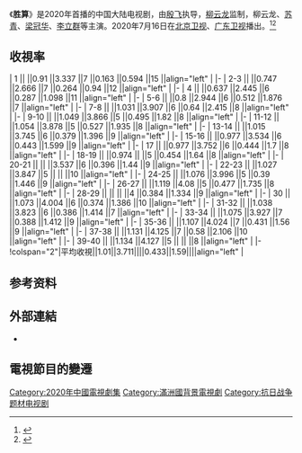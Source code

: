 {{電視節目資訊框 
| 名稱 = 胜算
| 英文名稱 = ''Sheng Suan''
| 圖片 = 
| 圖說 = 
| 別名 = 
| 類型 = 谍战、剧情、悬疑、反转
| 格式 = 
| 原創 = 
| 開發 = 
| 編劇 = 程琳
| 總導演 = 
| 導演 = 殷飞
| 助理導演 = 
| 主演 = [[柳云龙|柳云龙]]、[[苏青|苏青]]、[[梁冠华|梁冠华]]、[[李立群|李立群]]
| 國家 = {{CHN}}
| 語言 = [[漢語普通話|漢語普通話]]
| 字幕 = [[中文简体|中文简体]]
| 標語 = 
| 季數 = 
| 集數 = 40集<ref name="集數">{{cite web |title=發行許可證查一詢結果 |url=https://dsj.nrta.gov.cn/tims/site/views/include/quickSearch/checkIssue/result.shanty?ids=014c2b4606796b174028e4a14b6cd385 |website=國家廣播電影電視總局 |accessdate=2020-08-20}}</ref>
| 每集列表 = 
| 每集長度 = 45分鐘
| 配樂 = 
| 主題曲 = 
| 片頭曲 = 
| 片尾曲 = 
| 插曲 = 
| 製作年份 = 
| 製片人 = 
| 共同製片人 = 
| 出品人 = 
| 總監製 = 
| 監製 = 
| 編審 = 
| 剪輯 = 
| 外景 = 
| 攝影 = 
| 機位 = 
| 製作公司 = 慈文影视、印心影视、星空影视
| 發行許可 = {{nowrap|（京）剧审字（2015）第051号}}<ref name="集數" />
| 電視網 = [[北京卫视|北京卫视]]、[[广东卫视|广东卫视]]
| 圖像制式 = 
| 聲音制式 = 
| 播出國家 = {{CHN}}
| 開始 = {{start date|2020|7|16}}
| 結束 = {{end date|2020|8|}}
| 電視網1 = 
| 圖像制式1 = 
| 聲音制式1 = 
| 播出國家1 = [[中华人民共和国|中华人民共和国]]
| 開始1 = 
| 結束1 = 
| 前作 = 
| 續作 = 
| 相關節目 = 
| imdb_id = 12344348
}}


《'''胜算'''》是2020年首播的中国大陆电视剧，由[[殷飞|殷飞]]执导，[[柳云龙|柳云龙]]监制，柳云龙、[[苏青_(演员)|苏青]]、[[梁冠华|梁冠华]]、[[李立群|李立群]]等主演。2020年7月16日在[[北京卫视|北京卫视]]、[[广东卫视|广东卫视]]播出。<ref>{{Cite web|title=谍战剧教父柳云龙重磅回归！《胜算》今晚开播|url=https://sichuan.scol.com.cn/amsc/202007/57853738.html|accessdate=2020-07-17|work=四川在线}}</ref><ref>{{Cite web|title=“柳氏谍战剧”再度归来 《胜算》看柳云龙李立群对手“飙戏”|url=http://www.xinhuanet.com/ent/2020-07/15/c_1126238352.htm|accessdate=2020-07-17|work=新华网}}</ref>

==收視率==
{{收视率表格
| 收视地区 = {{CHN}}
| 表格宽度 = 95%
| 标题字体颜色 = black
| 字号 = 95%
| 多频道 = yes
| 频道 = 北京卫视
| 频道1 = 广东卫视
| 首播 = yes
| 数据来源 = CSM59
| 表格列数 = 14
| 表格形式 = 2
| 备注 = yes
| 备注宽度 =25%
}}
| 1 || {{FULLDATE|time=2020-7-16}} ||0.91 ||3.337 ||7 ||0.163 ||0.594 ||15 ||align="left" | 
|-
| 2-3 || {{FULLDATE|time=2020-7-17}} ||0.747 ||2.666 ||7 ||0.264 ||0.94 ||12 ||align="left" | 
|-
| 4 || {{FULLDATE|time=2020-7-18}} ||0.637 ||2.445 ||6 ||0.287 ||1.098 ||11 ||align="left" | 
|-
| 5-6 || {{FULLDATE|time=2020-7-19}} ||0.8 ||2.944 ||6 ||0.512 ||1.876 ||7 ||align="left" | 
|-
| 7-8 || {{FULLDATE|time=2020-7-20}} ||1.031 ||3.907 ||6 ||0.64 ||2.415 ||8 ||align="left" | 
|-
| 9-10 || {{FULLDATE|time=2020-7-21}} ||1.049 ||3.866 ||5 ||0.495 ||1.82 ||8 ||align="left" | 
|-
| 11-12 || {{FULLDATE|time=2020-7-22}} ||1.054 ||3.878 ||5 ||0.527 ||1.935 ||8 ||align="left" | 
|-
| 13-14 || {{FULLDATE|time=2020-7-23}} ||1.015 ||3.745 ||6 ||0.379 ||1.396 ||9 ||align="left" | 
|-
| 15-16 || {{FULLDATE|time=2020-7-24}} ||0.977 ||3.534 ||6 ||0.443 ||1.599 ||9 ||align="left" | 
|-
| 17 || {{FULLDATE|time=2020-7-25}} ||0.977 ||3.752 ||6 ||0.444 ||1.7 ||8 ||align="left" | 
|-
| 18-19 || {{FULLDATE|time=2020-7-26}} ||0.974 ||{{color|red|'''3.522'''}} ||5 ||0.454 ||1.64 ||8 ||align="left" | 
|-
| 20-21 || {{FULLDATE|time=2020-7-27}} ||{{color|red|'''0.971'''}} ||3.537 ||6 ||0.396 ||1.44 ||9 ||align="left" | 
|-
| 22-23 || {{FULLDATE|time=2020-7-28}} ||1.027 ||3.847 ||5 ||{{color|red|'''0.318'''}} ||{{color|red|'''1.187'''}} ||10 ||align="left" | 
|-
| 24-25 || {{FULLDATE|time=2020-7-29}} ||1.076 ||3.996 ||5 ||0.39 ||1.446 ||9 ||align="left" | 
|-
| 26-27 || {{FULLDATE|time=2020-7-30}} ||1.119 ||4.08 ||5 ||0.477 ||1.735 ||8 ||align="left" | 
|-
| 28-29 || {{FULLDATE|time=2020-7-31}} ||{{color|blue|'''1.308'''}} ||{{color|blue|'''4.567'''}} ||4 ||0.384 ||1.334 ||9 ||align="left" | 
|-
| 30 || {{FULLDATE|time=2020-8-01}} ||1.073 ||4.004 ||6 ||0.374 ||1.386 ||10 ||align="left" | 
|-
| 31-32 || {{FULLDATE|time=2020-8-02}} ||1.038 ||3.823 ||6 ||0.386 ||1.414 ||7 ||align="left" | 
|-
| 33-34 || {{FULLDATE|time=2020-8-03}} ||1.075 ||3.927 ||7 ||0.388 ||1.412 ||9 ||align="left" | 
|-
| 35-36 || {{FULLDATE|time=2020-8-04}} ||1.107 ||4.024 ||7 ||0.431 ||1.56 ||9 ||align="left" | 
|-
| 37-38 || {{FULLDATE|time=2020-8-05}} ||1.131 ||4.125 ||7 ||0.58 ||2.106 ||10 ||align="left" | 
|-
| 39-40 || {{FULLDATE|time=2020-8-06}} ||1.134 ||4.127 ||5 ||{{color|blue|'''0.815'''}} ||{{color|blue|'''2.948'''}} ||8 ||align="left" | 
|-
!colspan="2"|平均收視||1.01||3.711||{{n/a}}||0.433||1.59||{{n/a}}||align="left" |

{{收视率表格/End
| 其他备注 = 
# 数据由[[央视索福瑞|央视索福瑞]] CSM59 城市网测量仪提供，按該電視劇總時長的平均收视計算
# 资料来源：[http://weibo.com/tvthings 卫视这些事儿]、[http://weibo.com/u/5260565381 TV未知数]
}}

== 参考资料 ==
{{reflist}}

==外部連結==
*{{Weibo|5606832691}}

==電視節目的變遷==
{{電視節目的變遷
|電視台   = {{CHNML}} [[北京卫视|北京卫视]]
|播放檔次 = 品質剧场（如當日《[[新聞聯播|新聞聯播]]》延時順延播出）
|節目名稱 = 胜算<br/>（2020年7月16日－2020年8月6日）
|上一節目 = [[爱我就别想太多|爱我就别想太多]]<br/>（2020年6月25日－2020年7月16日）
|下一節目 = [[鬓边不是海棠红|鬓边不是海棠红]]<br/>（2020年8月7日－2020年8月28日）
}}
{{電視節目的變遷
|電視台= {{CHNML}} [[廣東衛視|廣東衛視]]
|播放檔次= 活力劇場（如當日《[[新聞聯播|新聞聯播]]》延時順延播出）
|節目名稱= 胜算<br/>（2020年7月16日－2020年8月6日）
|上一節目= [[因法之名|因法之名]]<br/>（2020年6月23日 - 2020年7月15日）
|下一節目= [[谁说我结不了婚|谁说我结不了婚]]<br/>（2020年8月7日－2020年8月27日）
}}
{{柳云龙}}
{{北京卫视电视剧}}
{{DEFAULTSORT:SHENG胜}}
[[Category:2020年中國電視劇集|Category:2020年中國電視劇集]]
[[Category:滿洲國背景電視劇|Category:滿洲國背景電視劇]]
[[Category:抗日战争题材电视剧|Category:抗日战争题材电视剧]]